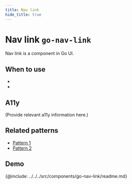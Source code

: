 ```yaml
---
title: Nav link
hide_title: true
---
```



# Nav link <span className="text-size-0">`go-nav-link`</span>

<!-- Description -->
<div className="text-size-1">
  Nav link is a component in Go UI.
</div>

## When to use

-
-

## A11y

(Provide relevant a11y information here.)



## Related patterns

<!-- Patterns that uses this component -->

- [Pattern 1](#)
- [Pattern 2](#)

<!-- Demos, tips, variations, use cases -->


## Demo

<Demo code={demoSource} />

<!-- API -->

{@include: ../../../src/components/go-nav-link/readme.md}
